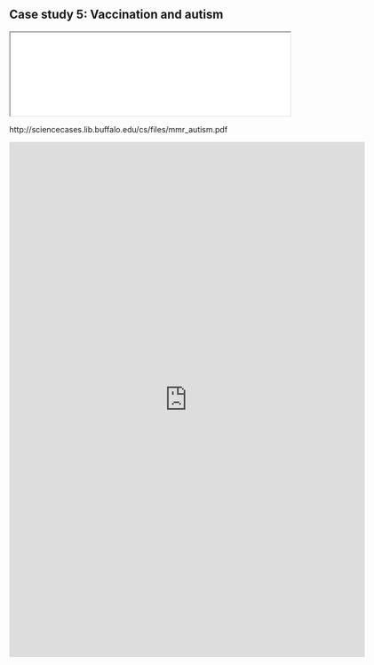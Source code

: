 ## Case study 5: Vaccination and autism {#case-5}


:::{.case}
<iframe src="./pdf/5-mmr_autism.pdf" width="100%"></iframe>
:::

http://sciencecases.lib.buffalo.edu/cs/files/mmr_autism.pdf

:::{.case}
<iframe src="https://docs.google.com/forms/d/e/1FAIpQLSdQQGaU6BC3Js8rmIhLmq5JH7PWibN_6366ZivKUsSDx9O1XQ/viewform?embedded=true" width="640" height="927" frameborder="0" marginheight="0" marginwidth="0">Loading…</iframe>
:::